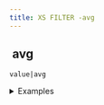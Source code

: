 ```yaml
---
title: XS FILTER -avg
---
```


## <img src="../assets/docuBadge (11).png" alt="" data-size="line"> avg <a href="#xsavg" id="xsavg"></a>

`value|avg`

<details>

<summary>Examples</summary>

```javascript
[1,2,3]|avg   // Returns 2
[10,20]|avg   // Returns 15
```

</details>

